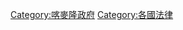 {{Commons category|Law of Cameroon}}

[[Category:喀麥隆政府|Category:喀麥隆政府]]
[[Category:各國法律|Category:各國法律]]